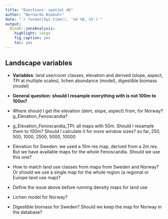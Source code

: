 ```yaml
---
title: "Questions: spatial db"
author: "Bernardo Niebuhr"
date: "`r format(Sys.time(), '%d %B, %Y')`"
output: 
  NinaR::jensAnalysis:
    highlight: tango
    fig_caption: yes
    toc: yes
---
```


## Landscape variables

- **Variables**: land use/cover classes, elevation and derived (slope, aspect, TPI at multiple scales), 
lichen abundance (model), digestible biomass (model)

- **General question: should I resample everything with is not 100m to 100m?**

- Where should I get the elevation (dem, slope, aspect) from, for Norway? g_Elevation_Fenoscandia?

- g_Elevation_Fenoscandia_TPI: all maps with 50m. Should I resample them to 100m?
Should I calculate it for more window sizes? so far, 250, 500, 1000, 2500, 5000, 10000

- Elevation for Sweden: we used a 10m res map, derived from a 2m res. But we have available maps for the whole
Fenoscandia. Should we use this one?

- How to match land use classes from maps from Sweden and Norway? 
Or should we use a single map for the whole region (a regional or Europe land use map)?

- Define the issue above before running density maps for land use

- Lichen model for Norway?
- Digestible biomass for Sweden? Should we keep the map for Norway in the database?


